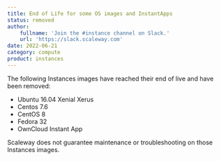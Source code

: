 ```yaml
---
title: End of Life for some OS images and InstantApps
status: removed
author:
    fullname: 'Join the #instance channel on Slack.'
    url: 'https://slack.scaleway.com'
date: 2022-06-21
category: compute
product: instances
---
```


The following Instances images have reached their end of live and have been removed:
- Ubuntu 16.04 Xenial Xerus
- Centos 7.6
- CentOS 8
- Fedora 32
- OwnCloud Instant App

<Message type="important">
Scaleway does not guarantee maintenance or troubleshooting on those Instances images.
</Message>